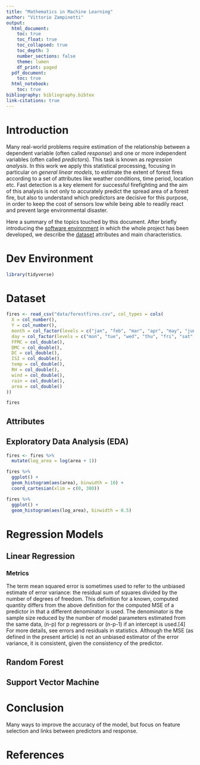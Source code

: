 ```yaml
---
title: "Mathematics in Machine Learning"
author: "Vittorio Zampinetti"
output:
  html_document:
    toc: true
    toc_float: true
    toc_collapsed: true
    toc_depth: 3
    number_sections: false
    theme: lumen
    df_print: paged
  pdf_document:
    toc: true
  html_notebook:
    toc: true
bibliography: bibliography.bibtex
link-citations: true
---
```


# Introduction
Many real-world problems require estimation of the relationship between a dependent variable (often called _response_) and one or more independent variables (often called _predictors_). This task is known as _regression analysis_. In this work we apply this statistical processing, focusing in particular on _general linear models_, to estimate the extent of forest fires according to a set of attributes like weather conditions, time period, location etc. Fast detection is a key element for successful firefighting and the aim of this analysis is not only to accurately predict the spread area of a forest fire, but also to understand which predictors are decisive for this purpose, in order to keep the cost of sensors low while being able to readily react and prevent large environmental disaster.

Here a summary of the topics touched by this document.
After briefly introducing the [software environment](#dev_environment) in which the whole project has been developed, we describe the [dataset](#dataset) attributes and main characteristics.

# Dev Environment

```r
library(tidyverse)
```

# Dataset

```r
fires <- read_csv("data/forestfires.csv", col_types = cols(
  X = col_number(),
  Y = col_number(),
  month = col_factor(levels = c("jan", "feb", "mar", "apr", "may", "jun", "jul", "aug", "sep", "oct", "nov", "dec")),
  day = col_factor(levels = c("mon", "tue", "wed", "thu", "fri", "sat", "sun")),
  FFMC = col_double(),
  DMC = col_double(),
  DC = col_double(),
  ISI = col_double(),
  temp = col_double(),
  RH = col_double(),
  wind = col_double(),
  rain = col_double(),
  area = col_double()
))

fires
```

## Attributes

## Exploratory Data Analysis (EDA)

```r
fires <- fires %>%
  mutate(log_area = log(area + 1))

fires %>%
  ggplot() +
  geom_histogram(aes(area), binwidth = 10) +
  coord_cartesian(xlim = c(0, 300))

fires %>%
  ggplot() +
  geom_histogram(aes(log_area), binwidth = 0.5)
```

# Regression Models

## Linear Regression

### Metrics
The term mean squared error is sometimes used to refer to the unbiased estimate of error variance: the residual sum of squares divided by the number of degrees of freedom. This definition for a known, computed quantity differs from the above definition for the computed MSE of a predictor in that a different denominator is used. The denominator is the sample size reduced by the number of model parameters estimated from the same data, (n-p) for p regressors or (n-p-1) if an intercept is used.[4] For more details, see errors and residuals in statistics. Although the MSE (as defined in the present article) is not an unbiased estimator of the error variance, it is consistent, given the consistency of the predictor.

## Random Forest

## Support Vector Machine

# Conclusion
Many ways to improve the accuracy of the model, but focus on feature selection and links between predictors and response.

# References
